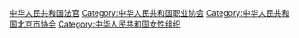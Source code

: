 [[Category:中华人民共和国法官|]]
[[Category:中华人民共和国职业协会|Category:中华人民共和国职业协会]]
[[Category:中华人民共和国北京市协会|Category:中华人民共和国北京市协会]]
[[Category:中华人民共和国女性组织|Category:中华人民共和国女性组织]]